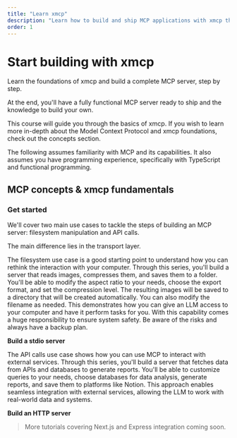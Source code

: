 ```yaml
---
title: "Learn xmcp"
description: "Learn how to build and ship MCP applications with xmcp through tutorials and concepts."
order: 1
---
```


# Start building with xmcp

Learn the foundations of xmcp and build a complete MCP server, step by step.

At the end, you'll have a fully functional MCP server ready to ship and the knowledge to build your own.

This course will guide you through the basics of xmcp. If you wish to learn more in-depth about the Model Context Protocol and xmcp foundations, check out the concepts section.

The following assumes familiarity with MCP and its capabilities. It also assumes you have programming experience, specifically with TypeScript and functional programming.

## MCP concepts & xmcp fundamentals

### Get started

We'll cover two main use cases to tackle the steps of building an MCP server: filesystem manipulation and API calls.

The main difference lies in the transport layer.

The filesystem use case is a good starting point to understand how you can rethink the interaction with your computer.
Through this series, you'll build a server that reads images, compresses them, and saves them to a folder.
You'll be able to modify the aspect ratio to your needs, choose the export format, and set the compression level.
The resulting images will be saved to a directory that will be created automatically. You can also modify the filename as needed.
This demonstrates how you can give an LLM access to your computer and have it perform tasks for you. With this capability comes a huge responsibility to ensure system safety.
Be aware of the risks and always have a backup plan.

**Build a stdio server**

The API calls use case shows how you can use MCP to interact with external services.
Through this series, you'll build a server that fetches data from APIs and databases to generate reports.
You'll be able to customize queries to your needs, choose databases for data analysis, generate reports, and save them to platforms like Notion.
This approach enables seamless integration with external services, allowing the LLM to work with real-world data and systems.

**Build an HTTP server**

> More tutorials covering Next.js and Express integration coming soon.
